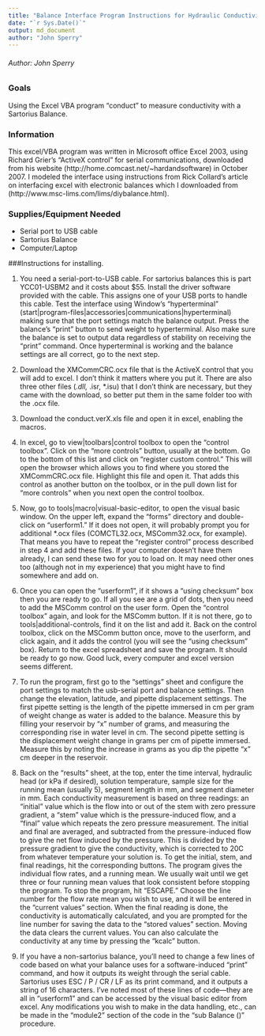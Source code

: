 ---
title: "Balance Interface Program Instructions for Hydraulic Conductivity"
date: "`r Sys.Date()`"
output: md_document
author: "John Sperry"
---

###### Author: John Sperry

### Goals

Using the Excel VBA program "conduct" to measure conductivity with a Sartorius Balance.

### Information

This excel/VBA program was written in Microsoft office Excel 2003, using Richard Grier's "ActiveX control" for serial communications, downloaded from his website (http://home.comcast.net/~hardandsoftware) in October 2007. I modeled the interface using instructions from Rick Collard's article on interfacing excel with electronic balances which I downloaded from (http://www.msc-lims.com/lims/diybalance.html).

### Supplies/Equipment Needed

* Serial port to USB cable
* Sartorius Balance
* Computer/Laptop

###Instructions for installing.

1. You need a serial-port-to-USB cable. For sartorius balances this is part YCC01-USBM2 and it costs about $55. Install the driver software provided with the cable. This assigns one of your USB ports to handle this cable. Test the interface using Window's "hyperterminal" (start|program-files|accessories|communications|hyperterminal) making sure that the port settings match the balance output. Press the balance's "print" button to send weight to hyperterminal. Also make sure the balance is set to output data regardless of stability on receiving the "print" command. Once hyperterminal is working and the balance settings are all correct, go to the next step.  

2. Download the XMCommCRC.ocx  file that is the ActiveX control that you will add to excel. I don't think it matters where you put it. There are also three other files (*.dll, *.isr, *.isu) that I don't think are necessary, but they came with the download, so better put them in the same folder too with the .ocx file.  

3. Download the conduct.verX.xls file and open it in excel, enabling the macros.  

4. In excel, go to view|toolbars|control toolbox to open the "control toolbox". Click on the "more controls" button, usually at the bottom. Go to the bottom of this list and click on "register custom control." This will open the browser which allows you to find where you stored the XMCommCRC.ocx file. Highlight this file and open it. That adds this control as another button on the toolbox, or in the pull down list for "more controls" when you next open the control toolbox.  

5. Now, go to tools|macro|visual-basic-editor, to open the visual basic window. On the upper left, expand the "forms" directory and double-click on "userform1." If it does not open, it will probably prompt you for additional *.ocx files (COMCTL32.ocx, MSComm32.ocx, for example).  That means you have to repeat the "register control" process described in step 4 and add these files. If your computer doesn't have them already, I can send these two for you to load on. It may need other ones too (although not in my experience) that you might have to find somewhere and add on.  

6. Once you can open the "userform1", if it shows a "using checksum" box then you are ready to go. If all you see are a grid of dots, then you need to add the MSComm control on the user form. Open the "control toolbox" again, and look for the MSComm button. If it is not there, go to tools|additional-controls, find it on the list and add it. Back on the control toolbox, click on the MSComm button once, move to the userform, and click again, and it adds the control (you will see the "using checksum" box). Return to the excel spreadsheet and save the program. It should be ready to go now. Good luck, every computer and excel version seems different.  

6. To run the program, first go to the "settings" sheet and configure the port settings to match the usb-serial port and balance settings. Then change the elevation, latitude, and pipette displacement settings. The first pipette setting is the length of the pipette immersed in cm per gram of weight change as water is added to the balance. Measure this by filling your reservoir by "x" number of grams, and measuring the corresponding rise in water level in cm. The second pipette setting is the displacement weight change in grams per cm of pipette immersed. Measure this by noting the increase in grams as  you dip the pipette "x" cm deeper in the reservoir.  

7. Back on the "results" sheet, at the top, enter the time interval, hydraulic head (or kPa if desired), solution temperature,  sample size for the running mean (usually 5), segment length in mm, and segment diameter in mm. Each conductivity measurement is based on three readings: an "initial" value which is the flow into or out of the stem with zero pressure gradient, a "stem" value which is the pressure-induced flow, and a "final" value which repeats the zero pressure measurement. The initial and final are averaged, and subtracted from the pressure-induced flow to give the net flow induced by the pressure. This is divided by the pressure gradient to give the conductivity, which is corrected to 20C from whatever temperature your solution is. To get the initial, stem, and final readings, hit the corresponding buttons. The program gives the individual flow rates, and a running mean. We usually wait until we get three or four running mean values that look consistent before stopping the program. To stop the program, hit "ESCAPE." Choose the line number for the flow rate mean you wish to use, and it will be entered in the "current values" section. When the final reading is done, the conductivity is automatically calculated, and you are prompted for the line number for saving the data to the "stored values" section. Moving the data clears the current values. You can also calculate the conductivity at any time by pressing the "kcalc" button.   

8. If you have a non-sartorius balance, you'll need to change a few lines of code based on what your balance uses for a software-induced "print" command, and how it outputs its weight through the serial cable. Sartorius uses ESC / P / CR / LF as its print command, and it outputs a string of 16 characters.  I've noted most of these lines of code—they are all in "userform1" and can be accessed by the visual basic editor from excel. Any modifications you wish to make in the data handling, etc., can be made in the "module2" section of the code in the "sub Balance ()" procedure.  
